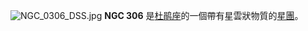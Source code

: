 {{NGCInfoBox|NGCID=NGC 306|發現者=約翰·弗里德里希·威廉·赫歇爾|發現日期=1836年10月4日|其他編號=ESO 29-SC23|曆元=J2000.0|赤經=54分15.1秒|赤緯=-72°14'33""|星座=杜鹃座|星體=星團|星等=|表面亮度=|藍等=12.5}}
[[File:NGC_0306_DSS.jpg|thumb]]
'''NGC 306''' 是[[杜鹃座|杜鹃座]]的一個帶有星雲狀物質的[[星團|星團]]。

{{NGCReference|306}}
{{Catalogs|NGC=306}}